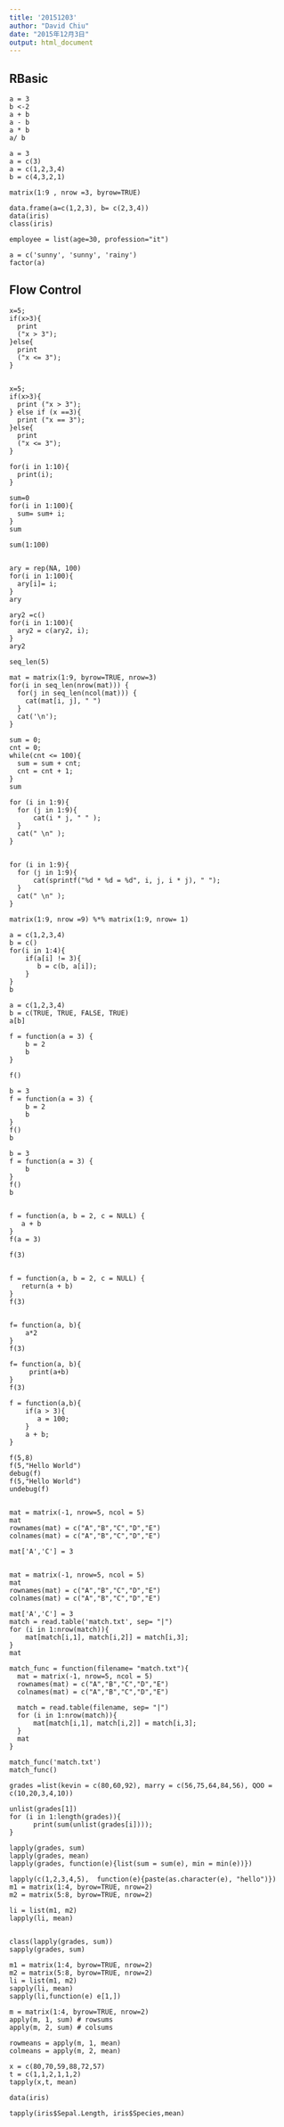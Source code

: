 ```yaml
---
title: '20151203'
author: "David Chiu"
date: "2015年12月3日"
output: html_document
---
```



## RBasic
```
a = 3
b <-2 
a + b
a - b
a * b
a/ b

a = 3
a = c(3)
a = c(1,2,3,4)
b = c(4,3,2,1)

matrix(1:9 , nrow =3, byrow=TRUE)

data.frame(a=c(1,2,3), b= c(2,3,4))
data(iris)
class(iris)

employee = list(age=30, profession="it")

a = c('sunny', 'sunny', 'rainy')
factor(a)

```
## Flow Control
```
x=5;
if(x>3){
  print
  ("x > 3");
}else{
  print
  ("x <= 3");
}


x=5;
if(x>3){
  print ("x > 3");
} else if (x ==3){
  print ("x == 3");
}else{
  print
  ("x <= 3");
}

for(i in 1:10){
  print(i);
}

sum=0
for(i in 1:100){
  sum= sum+ i;
}
sum

sum(1:100)


ary = rep(NA, 100)
for(i in 1:100){
  ary[i]= i;
}
ary

ary2 =c()
for(i in 1:100){
  ary2 = c(ary2, i);
}
ary2

seq_len(5)

mat = matrix(1:9, byrow=TRUE, nrow=3)
for(i in seq_len(nrow(mat))) {
  for(j in seq_len(ncol(mat))) {
    cat(mat[i, j], " ")
  }
  cat('\n');
}

sum = 0;
cnt = 0;
while(cnt <= 100){
  sum = sum + cnt;
  cnt = cnt + 1;
}
sum
```


```
for (i in 1:9){
  for (j in 1:9){  
      cat(i * j, " " );
  }
  cat(" \n" );
}


for (i in 1:9){
  for (j in 1:9){  
      cat(sprintf("%d * %d = %d", i, j, i * j), " ");
  }
  cat(" \n" );
}

matrix(1:9, nrow =9) %*% matrix(1:9, nrow= 1)

```


```
a = c(1,2,3,4)
b = c()
for(i in 1:4){
    if(a[i] != 3){
       b = c(b, a[i]);
    }
}
b    

a = c(1,2,3,4)
b = c(TRUE, TRUE, FALSE, TRUE)
a[b]

f = function(a = 3) {
    b = 2
    b
}

f()

b = 3
f = function(a = 3) {
    b = 2
    b
}
f()
b

b = 3
f = function(a = 3) {
    b
}
f()
b


f = function(a, b = 2, c = NULL) {
   a + b
}
f(a = 3)

f(3)


f = function(a, b = 2, c = NULL) {
   return(a + b)
}
f(3)


f= function(a, b){
    a*2
}
f(3)

f= function(a, b){
     print(a+b)
}
f(3)

f = function(a,b){
    if(a > 3){
       a = 100;
    }
    a + b;
}

f(5,8)
f(5,"Hello World")
debug(f)
f(5,"Hello World")
undebug(f)


mat = matrix(-1, nrow=5, ncol = 5)
mat
rownames(mat) = c("A","B","C","D","E")
colnames(mat) = c("A","B","C","D","E")

mat['A','C'] = 3


```

```
mat = matrix(-1, nrow=5, ncol = 5)
mat
rownames(mat) = c("A","B","C","D","E")
colnames(mat) = c("A","B","C","D","E")

mat['A','C'] = 3
match = read.table('match.txt', sep= "|")
for (i in 1:nrow(match)){
    mat[match[i,1], match[i,2]] = match[i,3];
}
mat

match_func = function(filename= "match.txt"){
  mat = matrix(-1, nrow=5, ncol = 5)
  rownames(mat) = c("A","B","C","D","E")
  colnames(mat) = c("A","B","C","D","E")
  
  match = read.table(filename, sep= "|")
  for (i in 1:nrow(match)){
      mat[match[i,1], match[i,2]] = match[i,3];
  }
  mat
}

match_func('match.txt')
match_func()
```


```
grades =list(kevin = c(80,60,92), marry = c(56,75,64,84,56), QOO = c(10,20,3,4,10))

unlist(grades[1])
for (i in 1:length(grades)){
      print(sum(unlist(grades[i])));
}

lapply(grades, sum)
lapply(grades, mean)
lapply(grades, function(e){list(sum = sum(e), min = min(e))})

lapply(c(1,2,3,4,5),  function(e){paste(as.character(e), "hello")})
m1 = matrix(1:4, byrow=TRUE, nrow=2)
m2 = matrix(5:8, byrow=TRUE, nrow=2)

li = list(m1, m2)
lapply(li, mean)


class(lapply(grades, sum))
sapply(grades, sum)

m1 = matrix(1:4, byrow=TRUE, nrow=2)
m2 = matrix(5:8, byrow=TRUE, nrow=2)
li = list(m1, m2)
sapply(li, mean)
sapply(li,function(e) e[1,])

m = matrix(1:4, byrow=TRUE, nrow=2)
apply(m, 1, sum) # rowsums
apply(m, 2, sum) # colsums

rowmeans = apply(m, 1, mean)
colmeans = apply(m, 2, mean)

x = c(80,70,59,88,72,57)
t = c(1,1,2,1,1,2)
tapply(x,t, mean)

data(iris)

tapply(iris$Sepal.Length, iris$Species,mean)

```
